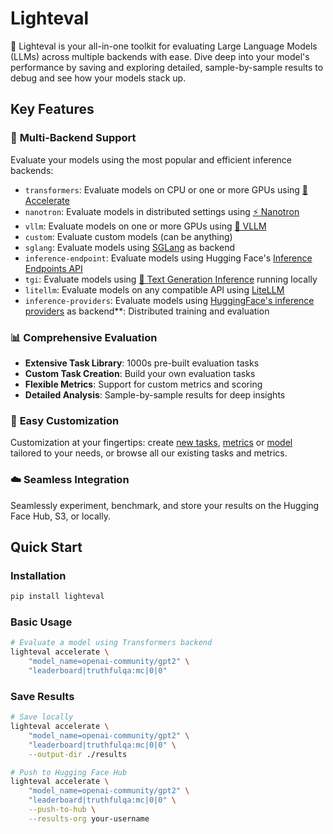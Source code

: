 # Lighteval

🤗 Lighteval is your all-in-one toolkit for evaluating Large Language Models
(LLMs) across multiple backends with ease. Dive deep into your model's
performance by saving and exploring detailed, sample-by-sample results to debug
and see how your models stack up.

## Key Features

### 🚀 **Multi-Backend Support**
Evaluate your models using the most popular and efficient inference backends:
- `transformers`: Evaluate models on CPU or one or more GPUs using [🤗
  Accelerate](https://github.com/huggingface/transformers)
- `nanotron`: Evaluate models in distributed settings using [⚡️
  Nanotron](https://github.com/huggingface/nanotron)
- `vllm`: Evaluate models on one or more GPUs using [🚀
  VLLM](https://github.com/vllm-project/vllm)
- `custom`: Evaluate custom models (can be anything)
- `sglang`: Evaluate models using [SGLang](https://github.com/sgl-project/sglang) as backend
- `inference-endpoint`: Evaluate models using Hugging Face's [Inference Endpoints API](https://huggingface.co/inference-endpoints/dedicated)
- `tgi`: Evaluate models using [🔗 Text Generation Inference](https://huggingface.co/docs/text-generation-inference/en/index) running locally
- `litellm`: Evaluate models on any compatible API using [LiteLLM](https://www.litellm.ai/)
- `inference-providers`: Evaluate models using [HuggingFace's inference providers](https://huggingface.co/docs/inference-providers/en/index) as backend**: Distributed training and evaluation

### 📊 **Comprehensive Evaluation**
- **Extensive Task Library**: 1000s pre-built evaluation tasks
- **Custom Task Creation**: Build your own evaluation tasks
- **Flexible Metrics**: Support for custom metrics and scoring
- **Detailed Analysis**: Sample-by-sample results for deep insights

### 🔧 **Easy Customization**
Customization at your fingertips: create [new tasks](adding-a-custom-task),
[metrics](adding-a-new-metric) or [model](evaluating-a-custom-model) tailored to your needs, or browse all our existing tasks and metrics.

### ☁️ **Seamless Integration**
Seamlessly experiment, benchmark, and store your results on the Hugging Face Hub, S3, or locally.

## Quick Start

### Installation

```bash
pip install lighteval
```

### Basic Usage

```bash
# Evaluate a model using Transformers backend
lighteval accelerate \
    "model_name=openai-community/gpt2" \
    "leaderboard|truthfulqa:mc|0|0"
```

### Save Results

```bash
# Save locally
lighteval accelerate \
    "model_name=openai-community/gpt2" \
    "leaderboard|truthfulqa:mc|0|0" \
    --output-dir ./results

# Push to Hugging Face Hub
lighteval accelerate \
    "model_name=openai-community/gpt2" \
    "leaderboard|truthfulqa:mc|0|0" \
    --push-to-hub \
    --results-org your-username
```
